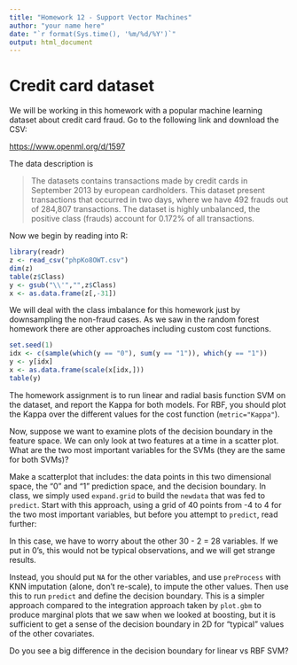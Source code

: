 ```yaml
---
title: "Homework 12 - Support Vector Machines"
author: "your name here"
date: "`r format(Sys.time(), '%m/%d/%Y')`"
output: html_document
---
```


# Credit card dataset

We will be working in this homework with a popular machine learning
dataset about credit card fraud. Go to the following link and download
the CSV:

<https://www.openml.org/d/1597>

The data description is 

> The datasets contains transactions made by credit cards in September
> 2013 by european cardholders. This dataset present transactions that
> occurred in two days, where we have 492 frauds out of 284,807
> transactions. The dataset is highly unbalanced, the positive class
> (frauds) account for 0.172% of all transactions. 

Now we begin by reading into R:

```r

library(readr)
z <- read_csv("phpKo8OWT.csv")
dim(z)
table(z$Class)
y <- gsub("\\'","",z$Class)
x <- as.data.frame(z[,-31])
```

We will deal with the class imbalance for this homework just by
downsampling the non-fraud cases. As we saw in the random forest
homework there are other approaches including custom cost functions. 

```r
set.seed(1)
idx <- c(sample(which(y == "0"), sum(y == "1")), which(y == "1"))
y <- y[idx]
x <- as.data.frame(scale(x[idx,]))
table(y)
```

The homework assignment is to run linear and radial basis function SVM
on the dataset, and report the Kappa for both models. For RBF, you
should plot the Kappa over the different values for the cost
function (`metric="Kappa"`). 

Now, suppose we want to examine plots of the decision boundary in the
feature space. We can only look at two features at a time in a scatter
plot. What are the two most important variables for the SVMs (they are
the same for both SVMs)?

Make a scatterplot that includes: the data points in this two
dimensional space, the "0" and "1" prediction space, and the decision
boundary. In class, we simply used `expand.grid` to build the
`newdata` that was fed to `predict`. Start with this approach, using a
grid of 40 points from -4 to 4 for the two most important variables,
but before you attempt to `predict`, read further:

In this case, we have to worry about the other 30 - 2 = 28
variables. If we put in 0's, this would not be typical observations,
and we will get strange results.

Instead, you should put `NA` for the other variables, and use
`preProcess` with KNN imputation (alone, don't re-scale), to impute
the other values. Then use this to run `predict` and define the
decision boundary. This is a simpler approach compared to the
integration approach taken by `plot.gbm` to produce marginal plots
that we saw when we looked at boosting, but it is sufficient to get a
sense of the decision boundary in 2D for "typical" values of the other
covariates. 

Do you see a big difference in the decision boundary for linear vs RBF
SVM? 
